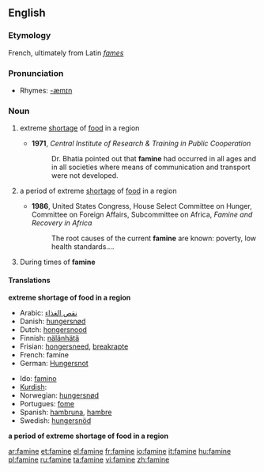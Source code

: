 ==English==

===Etymology===
French, ultimately from Latin ''[[fames]]''

===Pronunciation===
*Rhymes: [[Rhymes:English:-æmɪn|-æmɪn]]

===Noun===
{{en-noun|s|-}}
{{wikipedia}}

# {{uncountable}} extreme [[shortage]] of [[food]] in a region
#*'''1971''', ''Central Institute of Research & Training in Public Cooperation''
#*:Dr. Bhatia pointed out that '''famine''' had occurred in all ages and in all societies where means of communication and transport were not developed.
# {{countable}} a period of extreme [[shortage]] of [[food]] in a region
#*'''1986''', United States Congress, House Select Committee on Hunger, Committee on Foreign Affairs, Subcommittee on Africa, ''Famine and Recovery in Africa''
#*:The root causes of the current '''famine''' are known: poverty, low health standards....
#During times of '''famine'''

====Translations====
'''extreme shortage of food in a region'''
{{top}}
*Arabic: [[نقص الغذاء]]
* Danish: [[hungersnød]] {{c}}
* Dutch: [[hongersnood]] {{m}}
* Finnish: [[nälänhätä]]
* Frisian: [[hongersneed]], [[breakrapte]]
* French: famine {{f}}
* German: [[Hungersnot]] {{f}}
{{mid}}
* Ido: [[famino]]
*[[Kurdish]]: {{trad|ku|xela}} {{f}}
* Norwegian: [[hungersnød]] {{m}}
* Portugues: [[fome]] {{f}}
* Spanish: [[hambruna]], [[hambre]]
* Swedish: [[hungersnöd]]
{{bottom}}

'''a period of extreme shortage of food in a region'''
{{top}}
{{mid}}
{{bottom}}

[[ar:famine]]
[[et:famine]]
[[el:famine]]
[[fr:famine]]
[[io:famine]]
[[it:famine]]
[[hu:famine]]
[[pl:famine]]
[[ru:famine]]
[[ta:famine]]
[[vi:famine]]
[[zh:famine]]